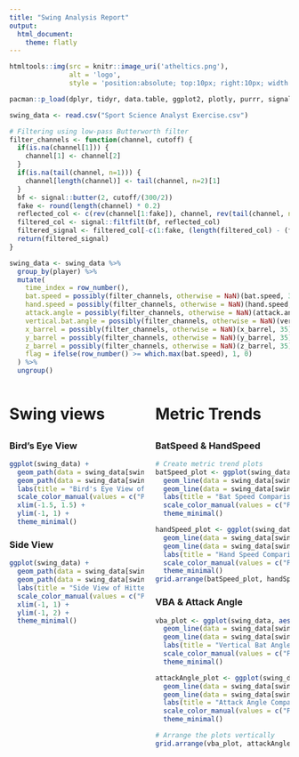 ```yaml
---
title: "Swing Analysis Report"
output:
  html_document:
    theme: flatly
---
```


```r
htmltools::img(src = knitr::image_uri('atheltics.png'), 
               alt = 'logo', 
               style = 'position:absolute; top:10px; right:10px; width:130px; padding:10px;')
```

<style type="text/css">
.main-container {
  max-width: 1800px;
}
</style>

```r
pacman::p_load(dplyr, tidyr, data.table, ggplot2, plotly, purrr, signal, gridExtra)

swing_data <- read.csv("Sport Science Analyst Exercise.csv")

# Filtering using low-pass Butterworth filter
filter_channels <- function(channel, cutoff) {
  if(is.na(channel[1])) {
    channel[1] <- channel[2]
  }
  if(is.na(tail(channel, n=1))) {
    channel[length(channel)] <- tail(channel, n=2)[1]
  }
  bf <- signal::butter(2, cutoff/(300/2))
  fake <- round(length(channel) * 0.2)
  reflected_col <- c(rev(channel[1:fake]), channel, rev(tail(channel, n=fake)))
  filtered_col <- signal::filtfilt(bf, reflected_col)
  filtered_signal <- filtered_col[-c(1:fake, (length(filtered_col) - (fake - 1)):length(filtered_col))]
  return(filtered_signal)
}

swing_data <- swing_data %>%
  group_by(player) %>%
  mutate(
    time_index = row_number(),
    bat.speed = possibly(filter_channels, otherwise = NaN)(bat.speed, 35),
    hand.speed = possibly(filter_channels, otherwise = NaN)(hand.speed, 35),
    attack.angle = possibly(filter_channels, otherwise = NaN)(attack.angle, 35),
    vertical.bat.angle = possibly(filter_channels, otherwise = NaN)(vertical.bat.angle, 35),
    x_barrel = possibly(filter_channels, otherwise = NaN)(x_barrel, 35),
    y_barrel = possibly(filter_channels, otherwise = NaN)(y_barrel, 35),
    z_barrel = possibly(filter_channels, otherwise = NaN)(z_barrel, 35),
    flag = ifelse(row_number() >= which.max(bat.speed), 1, 0)
  ) %>%
  ungroup()
```

:::::::::::::: {.columns}
::: {.column width="50%"}
# Swing views
## { .tabset}
### Bird's Eye View
```r
ggplot(swing_data) +
  geom_path(data = swing_data[swing_data$flag == 0, ], aes(x = x_barrel, y = y_barrel, color = player), size = 1, alpha = 0.7) +
  geom_path(data = swing_data[swing_data$flag == 1, ], aes(x = x_barrel, y = y_barrel, color = player), size = 1, alpha = 0.7, linetype = 'dashed') +
  labs(title = "Bird's Eye View of Hitter's Swing", x = "X Coordinate", y = "Y Coordinate") +
  scale_color_manual(values = c("Player 1" = "blue", "Player 2" = "red")) +
  xlim(-1.5, 1.5) +
  ylim(-1, 1) +
  theme_minimal()
```

### Side View
```r
ggplot(swing_data) +
  geom_path(data = swing_data[swing_data$flag == 0, ], aes(x = y_barrel, y = z_barrel, color = player), size = 1, alpha = 0.7) +
  geom_path(data = swing_data[swing_data$flag == 1, ], aes(x = y_barrel, y = z_barrel, color = player), size = 1, alpha = 0.7, linetype = 'dashed') +
  labs(title = "Side View of Hitter's Swing", x = "Y Coordinate", y = "Z Coordinate") +
  scale_color_manual(values = c("Player 1" = "blue", "Player 2" = "red")) +
  xlim(-1, 1) +
  ylim(-1, 2) +
  theme_minimal()
```

:::
::: {.column width="50%"}

# Metric Trends
## { .tabset}
### BatSpeed & HandSpeed
```r
# Create metric trend plots
batSpeed_plot <- ggplot(swing_data, aes(x = time_index, y = bat.speed, color = player)) +
  geom_line(data = swing_data[swing_data$flag == 0, ], linetype = 'solid') +
  geom_line(data = swing_data[swing_data$flag == 1, ], linetype = 'dashed') +
  labs(title = "Bat Speed Comparison Between Players", x = "Time Index", y = "Bat Speed") +
  scale_color_manual(values = c("Player 1" = "blue", "Player 2" = "red")) +
  theme_minimal()

handSpeed_plot <- ggplot(swing_data, aes(x = time_index, y = hand.speed, color = player)) +
  geom_line(data = swing_data[swing_data$flag == 0, ], linetype = 'solid') +
  geom_line(data = swing_data[swing_data$flag == 1, ], linetype = 'dashed') +
  labs(title = "Hand Speed Comparison Between Players", x = "Time Index", y = "Hand Speed") +
  scale_color_manual(values = c("Player 1" = "blue", "Player 2" = "red")) +
  theme_minimal()
grid.arrange(batSpeed_plot, handSpeed_plot, ncol = 1)
```

### VBA & Attack Angle
``` r
vba_plot <- ggplot(swing_data, aes(x = time_index, y = vertical.bat.angle, color = player)) +
  geom_line(data = swing_data[swing_data$flag == 0, ], linetype = 'solid') +
  geom_line(data = swing_data[swing_data$flag == 1, ], linetype = 'dashed') +
  labs(title = "Vertical Bat Angle Comparison Between Players", x = "Time Index", y = "Vertical Bat Angle") +
  scale_color_manual(values = c("Player 1" = "blue", "Player 2" = "red")) +
  theme_minimal()

attackAngle_plot <- ggplot(swing_data, aes(x = time_index, y = attack.angle, color = player)) +
  geom_line(data = swing_data[swing_data$flag == 0, ], linetype = 'solid') +
  geom_line(data = swing_data[swing_data$flag == 1, ], linetype = 'dashed') +
  labs(title = "Attack Angle Comparison Between Players", x = "Time Index", y = "Attack Angle") +
  scale_color_manual(values = c("Player 1" = "blue", "Player 2" = "red")) +
  theme_minimal()

# Arrange the plots vertically
grid.arrange(vba_plot, attackAngle_plot, ncol = 1)
```
:::
::::::::::::::